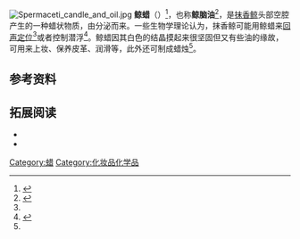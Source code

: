 {{expand English}}
{{Refimprove|time=2020-10-23T04:49:40+00:00}}

[[File:Spermaceti_candle_and_oil.jpg|thumb]]
'''鲸蜡'''（{{lang-en|Spermaceti}}）<ref>{{cite web |title=spermaceti - 鯨蠟 |url=http://terms.naer.edu.tw/detail/182937/?index=1 |publisher=[[国家教育研究院|国家教育研究院]] |accessdate=2020-10-23}}</ref>，也称'''鲸脑油'''<ref name="dili2014">{{cite web |author1=花蚀 |title=鲸 |url=http://www.dili365.com/nh/article/p5350c3d6023cc24.htm |website=中国国家地理网 |publisher=博物 |accessdate=2020-10-23 |language=zh-cn |date=2014年}}</ref>，是[[抹香鲸|抹香鲸]]头部空腔产生的一种蜡状物质，由{{tsl|en|spermaceti organ|鲸蜡器}}分泌而来。一些生物学理论认为，抹香鲸可能用鲸蜡来[[回声定位|回声定位]]<ref name="dili2014" />或者控制潜浮<ref>{{cite web |author1=蝌蚪五线谱 |title=嘘……海兽们睡着了！ |url=http://www.kepuchina.cn/wiki/geography/201803/t20180328_561945.shtml |website=[[科普中国网|科普中国网]] |publisher=科普中国 |accessdate=2020-10-23 |date=2018-03-28}}</ref>。鲸蜡因其白色的结晶摸起来很坚固但又有些油的缘故，可用来上妆、保养皮革、润滑等，此外还可制成蜡烛<ref name="dili2014" />。

== 参考资料 ==
{{reflist}}

== 拓展阅读 ==
* {{cite journal |first=David R. |last=Carrier |first2=Stephen M. |last2=Deban |first3=Jason |last3=Otterstrom |url=http://debanlab.org/storage/Carrieretal2002.pdf |title=The face that sank the Essex: potential function of the spermaceti organ in aggression |journal=Journal of Experimental Biology |volume=205 |issue= |pages=1755–1763 |year=2002 |doi= }}
* {{cite book |last= Dolin |first= Eric Jay |coauthors=  |title= Leviathan, The History of Whaling in America |publisher= W.W. Norton & Co. |year= 2007 |month=  |isbn= 978-0-393-06057-7 | |url= https://archive.org/details/leviathanhistory00doli | registration=yes}}

{{捕鲸}}

[[Category:蜡|Category:蜡]]
[[Category:化妆品化学品|Category:化妆品化学品]]